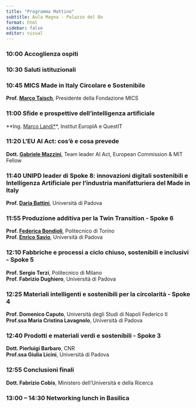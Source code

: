 ```yaml
---
title: "Programma Mattino"
subtitle: Aula Magna - Palazzo del Bo
format: html
sidebar: false
editor: visual
---
```


### 10:00 Accoglienza ospiti

### 10:30 Saluti istituzionali

### 10:45 MICS Made in Italy Circolare e Sostenibile

**Prof. [Marco Taisch](https://it.linkedin.com/in/marcotaisch)**, Presidente della Fondazione MICS

### 11:00 Sfide e prospettive dell'intelligenza artificiale

**Ing. [Marco Landi*](https://www.linkedin.com/in/marco-landi-6bb8474/)*, Institut EuropIA e QuestIT

### 11:20 L’EU AI Act: cos’è e cosa prevede

**Dott. [Gabriele Mazzini](https://www.linkedin.com/in/gabriele-mazzini-2baa948/)**, Team leader AI Act, European Commission & MIT Fellow

### 11:40 UNIPD leader di Spoke 8: innovazioni digitali sostenibili e Intelligenza Artificiale per l'industria manifatturiera del Made in Italy

**Prof. [Daria Battini](https://www.linkedin.com/in/daria-battini-b7664011/)**, Università di Padova

### 11:55 Produzione additiva per la Twin Transition - Spoke 6

**Prof. [Federica Bondioli](https://www.linkedin.com/in/federica-bondioli-123002a/)**, Politecnico di Torino\
**Prof. [Enrico Savio](https://www.linkedin.com/in/enricosavio/)**, Università di Padova

### 12:10 Fabbriche e processi a ciclo chiuso, sostenibili e inclusivi - Spoke 5

**Prof. Sergio Terzi**, Politecnico di Milano\
**Prof. Fabrizio Dughiero**, Università di Padova

### 12:25 Materiali intelligenti e sostenibili per la circolarità - Spoke 4

**Prof. Domenico Caputo**, Università degli Studi di Napoli Federico II\
**Prof.ssa Maria Cristina Lavagnolo**, Università di Padova

### 12:40 Prodotti e materiali verdi e sostenibili - Spoke 3

**Dott. Pierluigi Barbaro**, CNR\
**Prof.ssa Giulia Licini**, Università di Padova

### 12:55 Conclusioni finali

**Dott. Fabrizio Cobis**, Ministero dell’Università e della Ricerca

### 13:00 – 14:30 Networking lunch in Basilica
